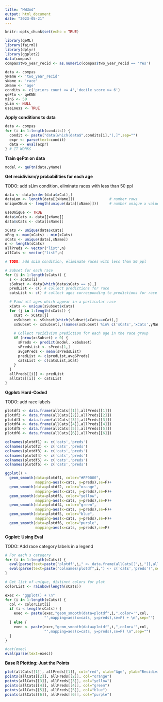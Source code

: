 ```yaml
---
title: "HW3md"
output: html_document
date: "2023-05-21"
---
```


```r
knitr::opts_chunk$set(echo = TRUE)
```

```r
library(qeML)
library(fairml)
library(dplyr)
library(ggplot2)
data(compas)
compas$two_year_recid <- as.numeric(compas$two_year_recid == 'Yes')

data <- compas
yName <- 'two_year_recid'
sName <- 'race'
xName <- 'age'
condits <- c('priors_count <= 4','decile_score >= 6')
qeFtn <- qeKNN
minS <- 50
yLim <- NULL
useLoess <- TRUE
```

**Apply conditions to data**

```r
data <- compas
for (i in 1:length(condits)) { 
  condit <- paste("data[which(data$",condits[i],"),]",sep="")
  expr <- parse(text=condit)
  data <- eval(expr)
} # IT WORKS
```

**Train qeFtn on data**

```r
model <- qeFtn(data,yName)
```

**Get recidivism/y probabilities for each age**

TODO: add sLim condition, eliminate races with less than 50 ppl

```r
data <- data[order(data$xCat),]
dataLen <- length(data[[xName]])                # number rows
uniqueXNum <- length(unique(data[[xName]]))     # number unique x values (i.e. ages)

useUnique <- TRUE
data$xCats <- data[[xName]]
data$sCats <- data[[sName]]

xCats <- unique(data$xCats)
xRng <- max(xCats) - min(xCats)
sCats <- unique(data[,sName])
n <- length(sCats)
allPreds <- vector("list",n)
allCats <- vector("list",n)

# TODO: add sLim condition, eliminate races with less than 50 ppl

# Subset for each race
for (i in 1:length(sCats)) {
  s <- sCats[i]
  sSubset <- data[which(data$sCats == s),]
  predList <- c() # collect predictions for race
  catsList <- c() # collect ages corresponding to predictions for race

  # Find all ages which appear in a particular race
  xCats <- unique(sSubset$xCats)
  for (j in 1:length(xCats)) {
    xCat <- xCats[j]
    xsSubset <- sSubset[which(sSubset$xCats==xCat),]
    xsSubset <- xsSubset[,!(names(xsSubset) %in% c('sCats','xCats',yName))]
    
    # Collect recidivism prediction for each age in the race group
    if (nrow(xsSubset) > 0) {
      sPreds <- predict(model, xsSubset)
      sPredsList <- sPreds[1,]
      avgSPreds <- mean(sPredsList)
      predList <- c(predList,avgSPreds)
      catsList <- c(catsList,xCat)
    }
  }
  allPreds[[i]] <- predList
  allCats[[i]] <- catsList
}
```

**Ggplot: Hard-Coded**

TODO: add race labels

```r
plotdf1 <- data.frame(allCats[[1]],allPreds[[1]])
plotdf2 <- data.frame(allCats[[2]],allPreds[[2]])
plotdf3 <- data.frame(allCats[[3]],allPreds[[3]])
plotdf4 <- data.frame(allCats[[4]],allPreds[[4]])
plotdf5 <- data.frame(allCats[[5]],allPreds[[5]])
plotdf6 <- data.frame(allCats[[6]],allPreds[[6]])

colnames(plotdf1) <- c('cats','preds')
colnames(plotdf2) <- c('cats','preds')
colnames(plotdf3) <- c('cats','preds')
colnames(plotdf4) <- c('cats','preds')
colnames(plotdf5) <- c('cats','preds')
colnames(plotdf6) <- c('cats','preds')

ggplot() +
  geom_smooth(data=plotdf1, color="#FF0000", 
              mapping=aes(x=cats, y=preds),se=F)+
  geom_smooth(data=plotdf2, color="orange", 
              mapping=aes(x=cats, y=preds),se=F)+
  geom_smooth(data=plotdf3, color="yellow", 
              mapping=aes(x=cats, y=preds),se=F)+
  geom_smooth(data=plotdf4, color="green", 
              mapping=aes(x=cats, y=preds),se=F)+
  geom_smooth(data=plotdf5, color="blue", 
              mapping=aes(x=cats, y=preds),se=F)+
  geom_smooth(data=plotdf6, color="purple", 
              mapping=aes(x=cats, y=preds),se=F)
```

**Ggplot: Using Eval**

TODO: Add race category labels in a legend

```r
# For each s category
for (i in 1:length(sCats)) {
  eval(parse(text=paste("plotdf",i," <- data.frame(allCats[[",i,"]],allPreds[[",i,"]])",sep="")))
  eval(parse(text=paste("colnames(plotdf",i,") <- c('cats','preds')",sep="")))
}

# Get list of unique, distinct colors for plot
colorList <- rainbow(length(sCats))

exec <- "ggplot() + \n"
for (i in 1:length(sCats)) {
  col <- colorList[i]
  if (i < length(sCats)) {
    exec <- paste(exec,"geom_smooth(data=plotdf",i,",color='",col,
                  "',mapping=aes(x=cats, y=preds),se=F) + \n",sep="")
  } else {
    exec <- paste(exec,"geom_smooth(data=plotdf",i,",color='",col,
                  "',mapping=aes(x=cats, y=preds),se=F) \n",sep="")
  }
}

#cat(exec)
eval(parse(text=exec))
```

**Base R Plotting: Just the Points**

```r
plot(allCats[[1]], allPreds[[1]], col="red", xlab="Age", ylab="Recidivism Probability")
points(allCats[[2]], allPreds[[2]], col="orange")
points(allCats[[3]], allPreds[[3]], col="yellow")
points(allCats[[4]], allPreds[[4]], col="green")
points(allCats[[5]], allPreds[[5]], col="blue")
points(allCats[[6]], allPreds[[6]], col="purple")
```
